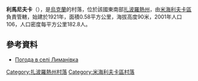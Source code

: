 {{coord|47|22|40|N|35|23|16|E|scale:100000|display=title}}

'''利馬尼夫卡'''（{{lang-uk|Лиманівка}}），是[[烏克蘭|烏克蘭]]的村落，位於該國東南部[[扎波羅熱州|扎波羅熱州]]，由[[米海利夫卡區|米海利夫卡區]]負責管轄，始建於1921年，面積0.58平方公里，海拔高度90米，2001年人口106，人口密度每平方公里182.8人。

==參考資料==
* [http://weather.in.ua/ua/zaporozhskaja/13315 Погода в селі Лиманівка] {{Wayback|url=http://weather.in.ua/ua/zaporozhskaja/13315 |date=20111220040219 }}

[[Category:扎波羅熱州村落|Category:扎波羅熱州村落]]
[[Category:米海利夫卡區村落|Category:米海利夫卡區村落]]


{{Zaporizhia-geo-stub}}